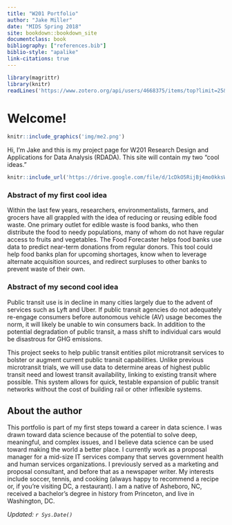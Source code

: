 ```yaml
---
title: "W201 Portfolio"
author: "Jake Miller"
date: "MIDS Spring 2018"
site: bookdown::bookdown_site
documentclass: book
bibliography: ["references.bib"]
biblio-style: "apalike"
link-citations: true
---
```


<!-- This won't be displayed but it will initialize your R session. Add any R libraries you need here. -->
```r
library(magrittr)
library(knitr)
readLines('https://www.zotero.org/api/users/4668375/items/top?limit=25&format=bibtex&key=FBIr7Fsgjnh7a3sK6mZNzB7S&v=1') %>% writeLines('references.bib')
```


# Welcome! {-}

<!-- You can include images saved within your repo... -->
```r
knitr::include_graphics('img/me2.png')
```

Hi, I'm Jake and this is my project page for W201 Research Design and Applications for Data Analysis (RDADA). This site will contain my two "cool ideas." 

<!-- Below this line is just examples of how you can embed video from Google Drive. First you have to enable sharing, then just get the object ID which is that long string between d/ and /preview and will also be appended to any sharing link you generate for your video. -->
<p>
```r
knitr::include_url('https://drive.google.com/file/d/1cDkO5RijBj4mo0kksWGN54lrvKpw5Vtb/preview')
```

### Abstract of my first cool idea {-}

Within the last few years, researchers, environmentalists, farmers, and grocers have all grappled with the idea of reducing or reusing edible food waste. One primary outlet for edible waste is food banks, who then distribute the food to needy populations, many of whom do not have regular access to fruits and vegetables. The Food Forecaster helps food banks use data to predict near-term donations from regular donors. This tool could help food banks plan for upcoming shortages, know when to leverage alternate acquisition sources, and redirect surpluses to other banks to prevent waste of their own.

### Abstract of my second cool idea {-}

Public transit use is in decline in many cities largely due to the advent of services such as Lyft and Uber. If public transit agencies do not adequately re-engage consumers before autonomous vehicle (AV) usage becomes the norm, it will likely be unable to win consumers back. In addition to the potential degradation of public transit, a mass shift to individual cars would be disastrous for GHG emissions. 

This project seeks to help public transit entities pilot microtransit services to bolster or augment current public transit capabilities. Unlike previous microtransit trials, we will use data to determine areas of highest public transit need and lowest transit availability, linking to existing transit where possible. This system allows for quick, testable expansion of public transit networks without the cost of building rail or other inflexible systems.

## About the author {-}

This portfolio is part of my first steps toward a career in data science. I was drawn toward data science because of the potential to solve deep, meaningful, and complex issues, and I believe data science can be used toward making the world a better place. I currently work as a proposal manager for a mid-size IT services company that serves government health and human services organizations. I previously served as a marketing and proposal consultant, and before that as a newspaper writer. My interests include soccer, tennis, and cooking (always happy to recommend a recipe or, if you're visiting DC, a restaurant). I am a native of Asheboro, NC, received a bachelor's degree in history from Princeton, and live in Washington, DC.

*Updated: `r Sys.Date()`*
